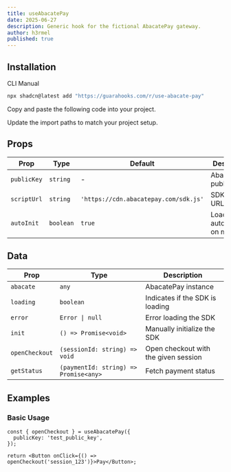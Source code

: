 ```yaml
---
title: useAbacatePay
date: 2025-06-27
description: Generic hook for the fictional AbacatePay gateway.
author: h3rmel
published: true
---
```


<HookPreview name="use-abacate-pay-demo" />

## Installation

<Tabs defaultValue="cli">

<TabsList>
  <TabsTrigger value="cli">CLI</TabsTrigger>
  <TabsTrigger value="manual">Manual</TabsTrigger>
</TabsList>
<TabsContent value="cli">

```bash
npx shadcn@latest add "https://guarahooks.com/r/use-abacate-pay"
```

</TabsContent>
<TabsContent value="manual">

<Steps>

<Step>Copy and paste the following code into your project.</Step>

<HookSource name="use-abacate-pay" />

<Step>Update the import paths to match your project setup.</Step>

</Steps>

</TabsContent>

</Tabs>

## Props

| Prop        | Type      | Default                               | Description                        |
| ----------- | --------- | ------------------------------------- | ---------------------------------- |
| `publicKey` | `string`  | -                                     | AbacatePay public key              |
| `scriptUrl` | `string`  | `'https://cdn.abacatepay.com/sdk.js'` | SDK script URL                     |
| `autoInit`  | `boolean` | `true`                                | Load script automatically on mount |

## Data

| Prop           | Type                                  | Description                          |
| -------------- | ------------------------------------- | ------------------------------------ |
| `abacate`      | `any`                                 | AbacatePay instance                  |
| `loading`      | `boolean`                             | Indicates if the SDK is loading      |
| `error`        | `Error \| null`                       | Error loading the SDK                |
| `init`         | `() => Promise<void>`                 | Manually initialize the SDK          |
| `openCheckout` | `(sessionId: string) => void`         | Open checkout with the given session |
| `getStatus`    | `(paymentId: string) => Promise<any>` | Fetch payment status                 |

## Examples

### Basic Usage

```tsx
const { openCheckout } = useAbacatePay({
  publicKey: 'test_public_key',
});

return <Button onClick={() => openCheckout('session_123')}>Pay</Button>;
```
